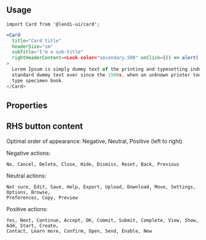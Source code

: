 
## Usage

```
import Card from '@lendi-ui/card';
```

```jsx
<Card 
  title="Card title"
  headerSize="sm"
  subTitle="I'm a sub-title"
  rightHeaderContent=<Lock color="secondary.500" onClick={() => alert('clicked!')}/>
>
  Lorem Ipsum is simply dummy text of the printing and typesetting industry. Lorem Ipsum has been the industry's
  standard dummy text ever since the 1500s, when an unknown printer took a galley of type and scrambled it to make a
  type specimen book.
</Card>
```

## Properties

<PropTable>
  <PropTable.Entry name="title" type="string" description="Title of card"/>
  <PropTable.Entry name="headerSize" type={`"xs" | "sm" | "md"`} defaultValue='sm' description="Size of the header as per Heading typography component"/>
  <PropTable.Entry name="subTitle" type="string" description="SubTitle of card"/>
  <PropTable.Entry name="interactiveTitle" type="React.ReactElement<DropdownProps>" description="Interactive title - a dropdown to switch between content."/>
  <PropTable.Entry name="cardTitleIcon" type="React.ReactElement<IconProps>" description="Icon to be shown along title"/>
  <PropTable.Entry name="children" type="React.ReactNode" description="Content of the card."/>
  <PropTable.Entry name="rightHeaderContent" type="React.ReactNode" description="The content of the RHS of the header. This will commonly be a button (eg. 'Cancel', 'Edit' etc), or an icon, or both."/>
</PropTable>

## RHS button content

Optimal order of appearance: Negative, Neutral, Positive (left to right)

  Negative actions:

  ```
  No, Cancel, Delete, Close, Hide, Dismiss, Reset, Back, Previous
  ```
  Neutral actions:

  ```
  Not sure, Edit, Save, Help, Export, Upload, Download, Move, Settings, Options, Browse, 
  Preferences, Copy, Preview
  ```
  Positive actions:

  ```
  Yes, Next, Continue, Accept, OK, Commit, Submit, Complete, View, Show, Add, Start, Create, 
  Contact, Learn more, Confirm, Open, Send, Enable, New
  ```
